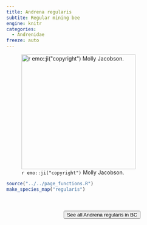 ```yaml
---
title: Andrena regularis
subtite: Regular mining bee
engine: knitr
categories:
  - Andrenidae
freeze: auto
---
```

![`r emo::ji("copyright")` Molly Jacobson.](https://inaturalist-open-data.s3.amazonaws.com/photos/171034039/medium.jpeg){height=300}





```r
source("../../page_functions.R")
make_species_map("regularis")
```
<br><br>
<center>


<a href="https://inaturalist.ca/observations?place_id=any&subview=map&taxon_id=198968"><button type="button" class="btn btn-secondary">See all Andrena regularis in BC <i class="fa-solid fa-arrow-up-right-from-square"></i> </button></a>
</center>
